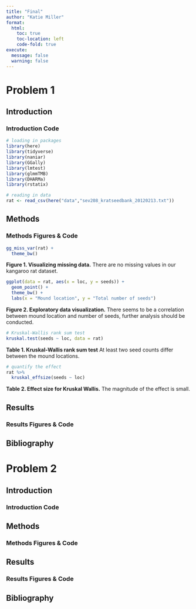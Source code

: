 ```yaml
---
title: "Final"
author: "Katie Miller"
format:
  html:
    toc: true
    toc-location: left
    code-fold: true
execute:
  message: false
  warning: false
---
```


# Problem 1

## Introduction

### Introduction Code

```r
# loading in packages
library(here)
library(tidyverse)
library(naniar)
library(GGally)
library(lmtest)
library(glmmTMB)
library(DHARMa)
library(rstatix)
```

```r
# reading in data
rat <- read_csv(here("data","sev208_kratseedbank_20120213.txt"))
```

## Methods

### Methods Figures & Code
```r
gg_miss_var(rat) +
  theme_bw() 
```
**Figure 1. Visualizing missing data.** There are no missing values in our kangaroo rat dataset.

```r
ggplot(data = rat, aes(x = loc, y = seeds)) +
  geom_point() +
  theme_bw() +
  labs(x = "Mound location", y = "Total number of seeds")
```
**Figure 2. Exploratory data visualization.** There seems to be a correlation between mound location and number of seeds, further analysis should be conducted.

```r
# Kruskal-Wallis rank sum test
kruskal.test(seeds ~ loc, data = rat)
```
**Table 1. Kruskal-Wallis rank sum test** At least two seed counts differ between the mound locations.

```r
# quantify the effect 
rat %>% 
  kruskal_effsize(seeds ~ loc)
```
**Table 2. Effect size for Kruskal Wallis.** The magnitude of the effect is small.

## Results

### Results Figures & Code

## Bibliography

# Problem 2

## Introduction

### Introduction Code

## Methods

### Methods Figures & Code

## Results

### Results Figures & Code

## Bibliography
